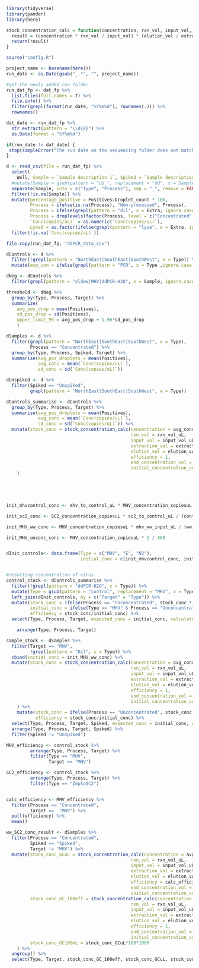 
```r

library(tidyverse)
library(pander)
library(here)

```

```r

stock_concentration_calc = function(concentration, rxn_vol, input_vol, extraction_vol, elution_vol, end_concentration_vol, initial_concentration_vol, efficiency) {
  result = (concentration * rxn_vol / input_vol) * (elution_vol / extraction_vol) * (end_concentration_vol / initial_concentration_vol) / efficiency
  return(result)
}

```


```r

source("config.R")

```

```r

project_name <- basename(here())
run_date <- as.Date(gsub("_.*", "", project_name))

#get the newly added run folder
run_dat_fp <- dat_fp %>%
  list.files(full.names = T) %>%
  file.info() %>%
  filter(grepl(format(run_date, "%Y%m%d"), rownames(.))) %>%
  rownames()

dat_date <- run_dat_fp %>%
  str_extract(pattern = "\\d{8}") %>%
  as.Date(format = "%Y%m%d")

if(run_date != dat_date) {
 stop(simpleError("The run date on the sequencing folder does not match the date of this RStudio project!"))
}

```


```r

d <- read_csv(file = run_dat_fp) %>%
  select(
    Well, Sample = `Sample description 1`, Spiked = `Sample description 2`, Sample_date = `Sample description 3`, Extra = `Sample description 4`, SampleType, Target, `Conc(copies/uL)` = 7, Droplet_count = `Accepted Droplets`, Positives, Negatives) %>%
  #mutate(Sample = gsub(pattern = "dd_", replacement = "dd", x = Sample)) %>%
  separate(Sample, into = c("Type", "Process"), sep = "_", remove = FALSE) %>%
  filter(!is.na(Sample)) %>%
  mutate(percentage_positive = Positives/Droplet_count * 100,
         Process = ifelse(is.na(Process), "Non-processed", Process),
         Process = ifelse(grepl(pattern = "dil", x = Extra, ignore.case = T), "Dilution", Process),
         Process = droplevels(factor(Process, level = c("Concentrated", "Unconcentrated", "Non-processed", "Unspiked","Dilution", "Frozen"))),
         `Conc(copies/uL)` = as.numeric(`Conc(copies/uL)`),
         Lysed = as.factor(ifelse(grepl(pattern = "lyse", x = Extra, ignore.case = T), "Lysed", "Non-Lysed"))) %>%
  filter(!is.na(`Conc(copies/uL)`))

```


```r

file.copy(run_dat_fp, "ddPCR_data_csv")

```



```r

dControls <- d %>%
  filter(!grepl(pattern = "NorthEast|SouthEast|SouthWest", x = Type)) %>%
  mutate(exp_con = ifelse(grepl(pattern = "PCR", x = Type ,ignore.case = T), "ddPCR control", "Extraction control"))

dNeg <- dControls %>%
  filter(grepl(pattern = "oldww|MHV|ddPCR-H2O", x = Sample, ignore.case = T) | Process == "Unspiked")

threshold <- dNeg %>%
  group_by(Type, Process, Target) %>%
  summarize(
    avg_pos_drop = mean(Positives),
    sd_pos_drop = sd(Positives),
    upper_limit_95 = avg_pos_drop + 1.96*sd_pos_drop
    )

dSamples <- d %>%
  filter(grepl(pattern = "NorthEast|SouthEast|SouthWest", x = Type),
         Process == "Concentrated") %>%
  group_by(Type, Process, Spiked, Target) %>%
  summarise(avg_pos_droplets = mean(Positives),
            avg_conc = mean(`Conc(copies/uL)`),
            sd_conc = sd(`Conc(copies/uL)`))

dUnspiked <- d %>%
  filter(Spiked == "Unspiked",
         grepl(pattern = "NorthEast|SouthEast|SouthWest", x = Type)) 

dControls_summarise <- dControls %>%
  group_by(Type, Process, Target) %>%
  summarise(avg_pos_droplets = mean(Positives),
            avg_conc = mean(`Conc(copies/uL)`),
            sd_conc = sd(`Conc(copies/uL)`)) %>%
  mutate(stock_conc = stock_concentration_calc(concentration = avg_conc, 
                                               rxn_vol = rxn_vol_uL, 
                                               input_vol = input_vol_uL, 
                                               extraction_vol = extraction_vol_uL, 
                                               elution_vol = elution_vol_uL,
                                               efficiency = 1, 
                                               end_concentration_vol = end_concentration_vol_uL,
                                               initial_concentration_vol = (init_concentration_vol_uL)) #multiplied to become uL
    )



  
```


```r


init_mhvcontrol_conc <- mhv_to_control_uL * MHV_concentration_copiesuL / (control_vol_mL * 1000)

init_sc2_conc <- SC2_concentration_copiesuL * sc2_to_control_uL / (control_vol_mL * 1000)

init_MHV_ww_conc <- MHV_concentration_copiesuL * mhv_ww_input_uL / (ww_vol_mL * 1000)

init_MHV_unconc_conc <- MHV_concentration_copiesuL * 2 / 800


dInit_controls<- data.frame(Type = c("MHV", "E", "N2"), 
                            initial_conc = c(init_mhvcontrol_conc, init_sc2_conc, init_sc2_conc))


#resulting concentration of virus
control_stock <- dControls_summarise %>%
  filter(!grepl(pattern = "ddPCR-H2O", x = Type)) %>%
  mutate(Type = gsub(pattern = "control", replacement = "MHV", x = Type)) %>%
  left_join(dInit_controls, by = c("Target" = "Type")) %>%
  mutate(stock_conc = ifelse(Process == "Unconcentrated", stock_conc * (init_concentration_vol_uL/end_concentration_vol_uL), stock_conc),
         initial_conc = ifelse(Type == "MHV" & Process == "Unconcentrated", init_MHV_unconc_conc, initial_conc),
         efficiency = stock_conc/initial_conc) %>%
  select(Type, Process, Target, expected_conc = initial_conc, calculated_conc = stock_conc, efficiency) %>%

    arrange(Type, Process, Target)

sample_stock <- dSamples %>%
  filter(Target == "MHV",
         !grepl(pattern = "Dil", x = Type)) %>%
  cbind(initial_conc = init_MHV_ww_conc) %>%
  mutate(stock_conc = stock_concentration_calc(concentration = avg_conc, 
                                               rxn_vol = rxn_vol_uL, 
                                               input_vol = input_vol_uL, 
                                               extraction_vol = extraction_vol_uL,
                                               elution_vol = elution_vol_uL, 
                                               efficiency = 1, 
                                               end_concentration_vol = end_concentration_vol_uL,
                                               initial_concentration_vol = (init_concentration_vol_uL))
    ) %>%
    mutate(stock_conc = ifelse(Process == "Unconcentrated", stock_conc * (init_concentration_vol_uL/end_concentration_vol_uL), stock_conc),
           efficiency = stock_conc/initial_conc) %>%
  select(Type, Process, Target, Spiked, expected_conc = initial_conc, calculated_conc = stock_conc, efficiency) %>%
  arrange(Type, Process, Target, Spiked) %>%
  filter(Spiked != "Unspiked")

MHV_efficiency <- control_stock %>%
         arrange(Type, Process, Target) %>%
         filter(Type == "MHV",
                Target == "MHV")

SC2_efficiency <- control_stock %>%
         arrange(Type, Process, Target) %>%
         filter(Type == "ZeptoSC2")


calc_efficiency <- MHV_efficiency %>%
  filter(Process == "Concentrated",
         Target ==  "MHV") %>%
  pull(efficiency) %>%
  mean()

ww_SC2_conc_result <- dSamples %>%
  filter(Process == "Concentrated",
         Spiked == "Spiked",
         Target != "MHV") %>%
  mutate(stock_conc_GCuL = stock_concentration_calc(concentration = avg_conc, 
                                               rxn_vol = rxn_vol_uL, 
                                               input_vol = input_vol_uL, 
                                               extraction_vol = extraction_vol_uL,
                                               elution_vol = elution_vol_uL, 
                                               efficiency = calc_efficiency, 
                                               end_concentration_vol = end_concentration_vol_uL,
                                               initial_concentration_vol = (init_concentration_vol_uL)),
         stock_conc_GC_100eff = stock_concentration_calc(concentration = avg_conc, 
                                               rxn_vol = rxn_vol_uL, 
                                               input_vol = input_vol_uL, 
                                               extraction_vol = extraction_vol_uL,
                                               elution_vol = elution_vol_uL, 
                                               efficiency = 1, 
                                               end_concentration_vol = end_concentration_vol_uL,
                                               initial_concentration_vol = (init_concentration_vol_uL)),
         stock_conc_GC100mL = stock_conc_GCuL*100*1000
    ) %>%
  ungroup() %>%
  select(Type, Target, stock_conc_GC_100eff, stock_conc_GCuL, stock_conc_GC100mL)

```
